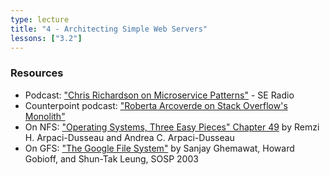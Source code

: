 ```yaml
---
type: lecture
title: "4 - Architecting Simple Web Servers"
lessons: ["3.2"]
---
```


### Resources

- Podcast: ["Chris Richardson on Microservice Patterns"](https://www.se-radio.net/2019/06/episode-370-chris-richardson-on-microservice-patterns/) - SE Radio
- Counterpoint podcast: ["Roberta Arcoverde on Stack Overflow's Monolith"](https://hanselminutes.com/847/engineering-stack-overflow-with-roberta-arcoverde)
- On NFS: ["Operating Systems, Three Easy Pieces" Chapter 49](https://pages.cs.wisc.edu/~remzi/OSTEP/dist-nfs.pdf) by Remzi H. Arpaci-Dusseau and Andrea C. Arpaci-Dusseau
- On GFS: ["The Google File System"](https://static.googleusercontent.com/media/research.google.com/en//archive/gfs-sosp2003.pdf) by Sanjay Ghemawat, Howard Gobioff, and Shun-Tak Leung, SOSP 2003
